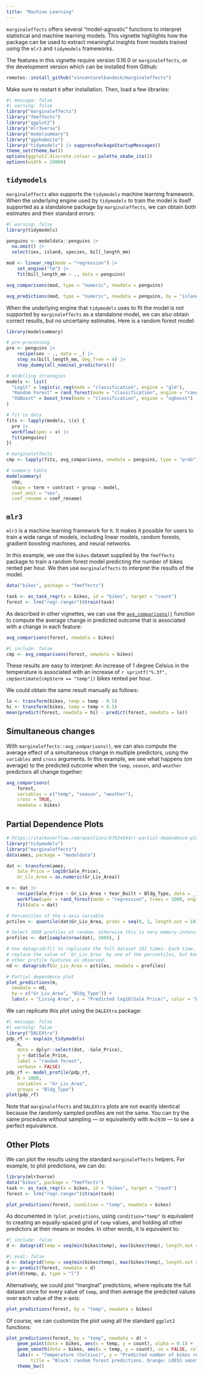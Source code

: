```yaml
---
title: "Machine Learning"
---
```


`marginaleffects` offers several "model-agnostic" functions to interpret statistical and machine learning models. This vignette highlights how the package can be used to extract meaningful insights from models trained using the `mlr3` and `tidymodels` frameworks.

The features in this vignette require version 0.16.0 or `marginaleffects`, or the development version which can be installed from Github:

```r
remotes::install_github("vincentarelbundock/marginaleffects")
```

Make sure to restart `R` after installation. Then, load a few libraries:

```r
#| message: false
#| warning: false
library("marginaleffects")
library("fmeffects")
library("ggplot2")
library("mlr3verse")
library("modelsummary")
library("ggokabeito")
library("tidymodels") |> suppressPackageStartupMessages()
theme_set(theme_bw())
options(ggplot2.discrete.colour = palette_okabe_ito())
options(width = 10000)
```


## `tidymodels`

`marginaleffects` also supports the `tidymodels` machine learning framework. When the underlying engine used by `tidymodels` to train the model is itself supported as a standalone package by `marginaleffects`, we can obtain both estimates and their standard errors:

```r
#| warning: false
library(tidymodels)

penguins <- modeldata::penguins |> 
  na.omit() |>
  select(sex, island, species, bill_length_mm)

mod <- linear_reg(mode = "regression") |>
    set_engine("lm") |>
    fit(bill_length_mm ~ ., data = penguins)

avg_comparisons(mod, type = "numeric", newdata = penguins)

avg_predictions(mod, type = "numeric", newdata = penguins, by = "island")
```

When the underlying engine that `tidymodels` uses to fit the model is not supported by `marginaleffects` as a standalone model, we can also obtain correct results, but no uncertainy estimates. Here is a random forest model:

```r
library(modelsummary)

# pre-processing
pre <- penguins |>
    recipe(sex ~ ., data = _) |>
    step_ns(bill_length_mm, deg_free = 4) |>
    step_dummy(all_nominal_predictors())

# modelling strategies
models <- list(
  "Logit" = logistic_reg(mode = "classification", engine = "glm"),
  "Random Forest" = rand_forest(mode = "classification", engine = "ranger"),
  "XGBoost" = boost_tree(mode = "classification", engine = "xgboost")
)

# fit to data
fits <- lapply(models, \(x) {
  pre |>
  workflow(spec = x) |>
  fit(penguins)
})

# marginaleffects
cmp <- lapply(fits, avg_comparisons, newdata = penguins, type = "prob")

# summary table
modelsummary(
  cmp,
  shape = term + contrast + group ~ model,
  coef_omit = "sex",
  coef_rename = coef_rename)
```


## `mlr3`

`mlr3` is a machine learning framework for `R`. It makes it possible for users to train a wide range of models, including linear models, random forests, gradient boosting machines, and neural networks.

In this example, we use the `bikes` dataset supplied by the `fmeffects` package to train a random forest model predicting the number of bikes rented per hour. We then use `marginaleffects` to interpret the results of the model.

```r
data("bikes", package = "fmeffects")

task <- as_task_regr(x = bikes, id = "bikes", target = "count")
forest <- lrn("regr.ranger")$train(task)
```

As described in other vignettes, we can use the [`avg_comparisons()`](reference/comparisons.html) function to compute the average change in predicted outcome that is associated with a change in each feature:

```r
avg_comparisons(forest, newdata = bikes)
```
```r
#| include: false
cmp <- avg_comparisons(forest, newdata = bikes)
```

These results are easy to interpret: An increase of 1 degree Celsius in the temperature is associated with an increase of `r sprintf("%.3f", cmp$estimate[cmp$term == "temp"])` bikes rented per hour.

We could obtain the same result manually as follows:

```r
lo <- transform(bikes, temp = temp - 0.5)
hi <- transform(bikes, temp = temp + 0.5)
mean(predict(forest, newdata = hi) - predict(forest, newdata = lo))
```

## Simultaneous changes

With `marginaleffects::avg_comparisons()`, we can also compute the average effect of a simultaneous change in multiple predictors, using the `variables` and `cross` arguments. In this example, we see what happens (on average) to the predicted outcome when the `temp`, `season`, and `weather` predictors all change together: 

```r
avg_comparisons(
    forest,
    variables = c("temp", "season", "weather"),
    cross = TRUE,
    newdata = bikes)
```


## Partial Dependence Plots

```r
# https://stackoverflow.com/questions/67634344/r-partial-dependence-plots-from-workflow
library("tidymodels")
library("marginaleffects")
data(ames, package = "modeldata")

dat <- transform(ames,
    Sale_Price = log10(Sale_Price),
    Gr_Liv_Area = as.numeric(Gr_Liv_Area))

m <- dat |> 
    recipe(Sale_Price ~ Gr_Liv_Area + Year_Built + Bldg_Type, data = _) |>
    workflow(spec = rand_forest(mode = "regression", trees = 1000, engine = "ranger")) |>
    fit(data = dat)

# Percentiles of the x-axis variable
pctiles <- quantile(dat$Gr_Liv_Area, probs = seq(0, 1, length.out = 101))

# Select 1000 profiles at random, otherwise this is very memory-intensive
profiles <- dat[sample(nrow(dat), 1000), ]

# Use datagridcf() to replicate the full dataset 101 times. Each time, we
# replace the value of `Gr_Liv_Area` by one of the percentiles, but keep the
# other profile features as observed.
nd <- datagridcf(Gr_Liv_Area = pctiles, newdata = profiles)

# Partial dependence plot
plot_predictions(m,
  newdata = nd,
  by = c("Gr_Liv_Area", "Bldg_Type")) +
  labs(x = "Living Area", y = "Predicted log10(Sale Price)", color = "Building Type")
```

We can replicate this plot using the `DALEXtra` package:

```r
#| message: false
#| warning: false
library("DALEXtra")
pdp_rf <- explain_tidymodels(
    m,
    data = dplyr::select(dat, -Sale_Price),
    y = dat$Sale_Price,
    label = "random forest",
    verbose = FALSE)
pdp_rf <- model_profile(pdp_rf,
    N = 1000,
    variables = "Gr_Liv_Area",
    groups = "Bldg_Type")
plot(pdp_rf)
```

Note that `marginaleffects` and `DALEXtra` plots are not exactly identical because the randomly sampled profiles are not the same. You can try the same procedure without sampling --- or equivalently with `N=2930` --- to see a perfect equivalence.


## Other Plots

We can plot the results using the standard `marginaleffects` helpers. For example, to plot predictions, we can do:

```r
library(mlr3verse)
data("bikes", package = "fmeffects")
task <- as_task_regr(x = bikes, id = "bikes", target = "count")
forest <- lrn("regr.ranger")$train(task)

plot_predictions(forest, condition = "temp", newdata = bikes)
```

As documented in `?plot_predictions`, using `condition="temp"` is equivalent to creating an equally-spaced grid of `temp` values, and holding all other predictors at their means or modes. In other words, it is equivalent to:

```r
#| include: false
d <- datagrid(temp = seq(min(bikes$temp), max(bikes$temp), length.out = 100), newdata = bikes)
```
```r
#| eval: false
d <- datagrid(temp = seq(min(bikes$temp), max(bikes$temp), length.out = 100), newdata = bikes)
p <- predict(forest, newdata = d)
plot(d$temp, p, type = "l")
```

Alternatively, we could plot "marginal" predictions, where replicate the full dataset once for every value of `temp`, and then average the predicted values over each value of the x-axis:

```r
plot_predictions(forest, by = "temp", newdata = bikes)
```

Of course, we can customize the plot using all the standard `ggplot2` functions:

```r
plot_predictions(forest, by = "temp", newdata = d) +
    geom_point(data = bikes, aes(x = temp, y = count), alpha = 0.1) +
    geom_smooth(data = bikes, aes(x = temp, y = count), se = FALSE, color = "orange") +
    labs(x = "Temperature (Celsius)", y = "Predicted number of bikes rented per hour",
         title = "Black: random forest predictions. Orange: LOESS smoother.") +
    theme_bw()
```
